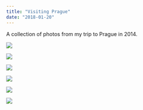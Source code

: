 ```yaml
---
title: "Visiting Prague"
date: "2018-01-20"
---
```


A collection of photos from my trip to Prague in 2014.

<Img
  src="/images/posts/charles-bridge.jpeg"
  width={2154}
  height={1632}
  caption="Charles Bridge"
/>

<Img
  src="/images/posts/prague.jpeg"
  width={2154}
  height={1632}
  caption="Prague"
/>

<Img
  src="/images/posts/vito-cathedral.jpeg"
  width={2154}
  height={3232}
  caption="St. Vito Cathedral"
/>

<Img
  src="/images/posts/lennon-wall.jpeg"
  width={2154}
  height={2032}
  caption="John Lennon Wall"
/>

<Img
  src="/images/posts/astronomical-clock.jpeg"
  width={2154}
  height={2032}
  caption="The Prague Astronomical Clock"
/>

<Img
  src="/images/posts/old-town-square.jpeg"
  width={2154}
  height={2032}
  caption="Old Town Square"
/>
